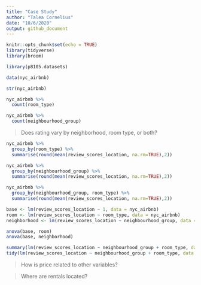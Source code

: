 ```yaml
---
title: "Case Study"
author: "Talea Cornelius"
date: "10/6/2020"
output: github_document
---
```


```r
knitr::opts_chunk$set(echo = TRUE)
library(tidyverse)
library(broom)
```

```r
library(p8105.datasets)

data(nyc_airbnb)
```

```r
str(nyc_airbnb)
```

```r
nyc_airbnb %>%
  count(room_type)

nyc_airbnb %>%
  count(neighbourhood_group)
```
> Does rating vary by neighborhood, room type, or both?

```r
nyc_airbnb %>%
  group_by(room_type) %>%
  summarise(round(mean(review_scores_location, na.rm=TRUE),2))

nyc_airbnb %>%
  group_by(neighbourhood_group) %>%
  summarise(round(mean(review_scores_location, na.rm=TRUE),2))

nyc_airbnb %>%
  group_by(neighbourhood_group, room_type) %>%
  summarise(round(mean(review_scores_location, na.rm=TRUE),2))
```

```r
base <- lm(review_scores_location ~ 1, data = nyc_airbnb)
room <- lm(review_scores_location ~ room_type, data = nyc_airbnb)
neighborhood <- lm(review_scores_location ~ neighbourhood_group, data = nyc_airbnb)

anova(base, room)
anova(base, neighborhood)

summary(lm(review_scores_location ~ neighbourhood_group + room_type, data = nyc_airbnb))
tidy(lm(review_scores_location ~ neighbourhood_group + room_type, data = nyc_airbnb))
```


> How is price related to other variables?



> Where are rentals located?

